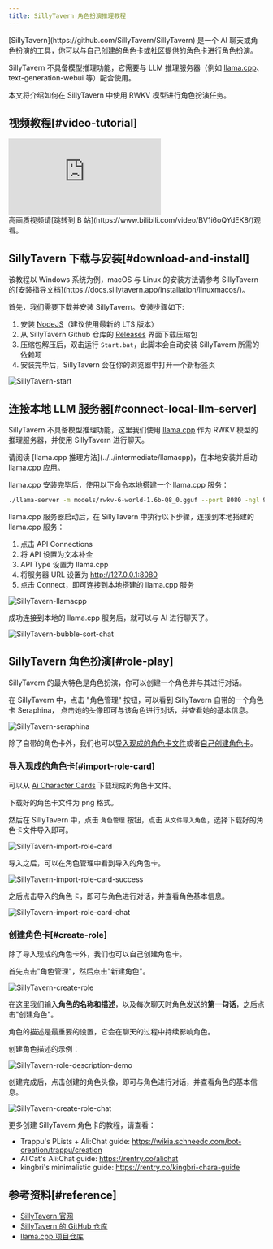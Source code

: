```yaml
---
title: SillyTavern 角色扮演推理教程
---
```



<CallOut type="info">
[SillyTavern](https://github.com/SillyTavern/SillyTavern) 是一个 AI 聊天或角色扮演的工具，你可以与自己创建的角色卡或社区提供的角色卡进行角色扮演。

SillyTavern 不具备模型推理功能，它需要与 LLM 推理服务器（例如 [llama.cpp](https://github.com/ggerganov/llama.cpp)、text-generation-webui 等）配合使用。
</CallOut>

本文将介绍如何在 SillyTavern 中使用 RWKV 模型进行角色扮演任务。

## 视频教程[#video-tutorial]

<div className="iframe-container">
 <iframe 
 src="https://player.bilibili.com/player.html?isOutside=true&aid=114237993127582&bvid=BV1i6oQYdEK8&cid=29106965092&poster=1&p=0&high_quality=1&autoplay=0"
 scrolling="no"
 frameBorder="0"
 allowFullScreen={true}
 sandbox="allow-top-navigation allow-same-origin allow-forms allow-scripts"
>
</iframe>
</div>
<CallOut type="info">
高画质视频请[跳转到 B 站](https://www.bilibili.com/video/BV1i6oQYdEK8/)观看。
</CallOut>

## SillyTavern 下载与安装[#download-and-install]

<CallOut type="info">
该教程以 Windows 系统为例，macOS 与 Linux 的安装方法请参考 SillyTavern 的[安装指导文档](https://docs.sillytavern.app/installation/linuxmacos/)。
</CallOut>

首先，我们需要下载并安装 SillyTavern。安装步骤如下:

1. 安装 [NodeJS](https://nodejs.org/)（建议使用最新的 LTS 版本）
2. 从 SillyTavern Github 仓库的 [Releases](https://github.com/SillyTavern/SillyTavern/releases) 界面下载压缩包
3. 压缩包解压后，双击运行 `Start.bat`，此脚本会自动安装 SillyTavern 所需的依赖项
4. 安装完毕后，SillyTavern 会在你的浏览器中打开一个新标签页

![SillyTavern-start](./imgs/SillyTavern-start.jpg)

## 连接本地 LLM 服务器[#connect-local-llm-server]

SillyTavern 不具备模型推理功能，这里我们使用 [llama.cpp](https://github.com/ggerganov/llama.cpp) 作为 RWKV 模型的推理服务器，并使用 SillyTavern 进行聊天。

<CallOut type="info">
请阅读 [llama.cpp 推理方法](../../intermediate/llamacpp)，在本地安装并启动 llama.cpp 应用。
</CallOut>

llama.cpp 安装完毕后，使用以下命令本地搭建一个 llama.cpp 服务：

```bash copy
./llama-server -m models/rwkv-6-world-1.6b-Q8_0.gguf --port 8080 -ngl 99
```

llama.cpp 服务器启动后，在 SillyTavern 中执行以下步骤，连接到本地搭建的 llama.cpp 服务：

1. 点击 API Connections
2. 将 API 设置为文本补全
3. API Type 设置为 llama.cpp
4. 将服务器 URL 设置为 http://127.0.0.1:8080 
5. 点击 Connect，即可连接到本地搭建的 llama.cpp 服务

![SillyTavern-llamacpp](./imgs/SillyTavern-llamacpp.gif)

成功连接到本地的 llama.cpp 服务后，就可以与 AI 进行聊天了。

![SillyTavern-bubble-sort-chat](./imgs/SillyTavern-bubble-sort.png)

## SillyTavern 角色扮演[#role-play]

SillyTavern 的最大特色是角色扮演，你可以创建一个角色并与其进行对话。

在 SillyTavern 中，点击 "角色管理" 按钮，可以看到 SillyTavern 自带的一个角色卡 Seraphina， 点击她的头像即可与该角色进行对话，并查看她的基本信息。

![SillyTavern-seraphina](./imgs/SillyTavern-seraphina.jpg)

除了自带的角色卡外，我们也可以[导入现成的角色卡文件](#import-role-card)或者[自己创建角色卡](#create-role)。

### 导入现成的角色卡[#import-role-card]

可以从 [Ai Character Cards](https://aicharactercards.com/) 下载现成的角色卡文件。

<CallOut type="info">
下载好的角色卡文件为 png 格式。
</CallOut>

然后在 SillyTavern 中，点击 `角色管理` 按钮，点击 `从文件导入角色`，选择下载好的角色卡文件导入即可。

![SillyTavern-import-role-card](./imgs/SillyTavern-import-role-card.jpg)

导入之后，可以在角色管理中看到导入的角色卡。

![SillyTavern-import-role-card-success](./imgs/SillyTavern-import-role-card-success.jpg)

之后点击导入的角色卡，即可与角色进行对话，并查看角色基本信息。

![SillyTavern-import-role-card-chat](./imgs/SillyTavern-import-role-card-chat.jpg)

### 创建角色卡[#create-role]

除了导入现成的角色卡外，我们也可以自己创建角色卡。

首先点击"角色管理"，然后点击"新建角色"。

![SillyTavern-create-role](./imgs/SillyTavern-create-role.jpg)

在这里我们输入**角色的名称和描述**，以及每次聊天时角色发送的**第一句话**，之后点击"创建角色"。

<CallOut type="info">
角色的描述是最重要的设置，它会在聊天的过程中持续影响角色。
</CallOut>

创建角色描述的示例：

![SillyTavern-role-description-demo](./imgs/SillyTavern-role-description-demo.png)

创建完成后，点击创建的角色头像，即可与角色进行对话，并查看角色的基本信息。

![SillyTavern-create-role-chat](./imgs/SillyTavern-create-role-chat.jpg)

更多创建 SillyTavern 角色卡的教程，请查看：

- Trappu's PLists + Ali:Chat guide: https://wikia.schneedc.com/bot-creation/trappu/creation
- AliCat's Ali:Chat guide: https://rentry.co/alichat
- kingbri's minimalistic guide: https://rentry.co/kingbri-chara-guide

## 参考资料[#reference]

- [SillyTavern 官网](https://sillytavern.app/)
- [SillyTavern 的 GitHub 仓库](https://github.com/SillyTavern/SillyTavern)
- [llama.cpp 项目仓库](https://github.com/ggerganov/llama.cpp)